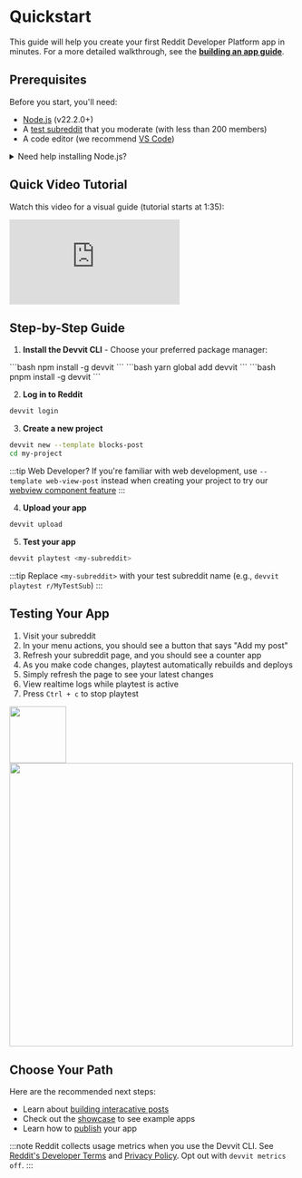 
# Quickstart

This guide will help you create your first Reddit Developer Platform app in minutes. For a more detailed walkthrough, see the [**building an app guide**](dev_guide).

## Prerequisites

Before you start, you'll need:

- [Node.js](https://nodejs.org/) (v22.2.0+)
- A [test subreddit](https://mods.reddithelp.com/hc/en-us/articles/360001766991-How-to-create-a-subreddit) that you moderate (with less than 200 members)
- A code editor (we recommend [VS Code](https://code.visualstudio.com/))


<details>
  <summary>Need help installing Node.js?</summary>
  <div>
    <div>
    You'll need Node.js to work with TypeScript and Devvit. Here are two ways to install it:

**Option 1: Using nvm (Recommended)**

[nvm](https://github.com/nvm-sh/nvm#installing-and-updating) lets you easily manage multiple Node.js versions.

For macOS/Linux:
```bash
# 1. Install nvm
curl -o- https://raw.githubusercontent.com/nvm-sh/nvm/v0.39.6/install.sh | bash

# 2. Close and reopen terminal

# 3. Install Node.js
nvm install node
```

For Windows:
1. Install [nvm-windows](https://github.com/coreybutler/nvm-windows)
2. Restart terminal
3. Run `nvm install node`

**Option 2: Direct Installation**

1. Download from [Node.js website](https://nodejs.org)
2. Run the installer

:::caution
Direct installation may cause permissions issues. We recommend using nvm instead.
:::

**Verify Installation**
```bash
node --version
npm --version
```
</div>
    <br/>
  </div>
</details>


## Quick Video Tutorial

Watch this video for a visual guide (tutorial starts at 1:35):

<iframe
  width="xxx"
  height="xxx"
  src="https://www.youtube.com/embed/BHtTIInycgg"
  title="Getting started with Reddit&#39;s Developer Platform"
  frameborder="0"
  allow="accelerometer; autoplay; clipboard-write; encrypted-media; gyroscope; picture-in-picture; web-share"
  referrerpolicy="strict-origin-when-cross-origin"
  allowfullscreen
></iframe>

## Step-by-Step Guide

1. **Install the Devvit CLI** - Choose your preferred package manager:

<Tabs>
  <TabItem value="npm" label="npm" default>
```bash
npm install -g devvit
```
  </TabItem>
  <TabItem value="yarn" label="Yarn">
```bash
yarn global add devvit
```
  </TabItem>
  <TabItem value="pnpm" label="pnpm" default>
```bash
pnpm install -g devvit
```
  </TabItem>
</Tabs>

2. **Log in to Reddit**
```bash
devvit login
```

3. **Create a new project**
```bash
devvit new --template blocks-post
cd my-project
```
:::tip Web Developer?
If you're familiar with web development, use `--template web-view-post` instead when creating your project to try our [webview component feature](webviews.md)
:::

4. **Upload your app**
```bash
devvit upload
```

5. **Test your app**
```bash
devvit playtest <my-subreddit>
```

:::tip
Replace `<my-subreddit>` with your test subreddit name (e.g., `devvit playtest r/MyTestSub`)
:::

## Testing Your App

1. Visit your subreddit
2. In your menu actions, you should see a button that says "Add my post"
3. Refresh your subreddit page, and you should see a counter app
4. As you make code changes, playtest automatically rebuilds and deploys
5. Simply refresh the page to see your latest changes
6. View realtime logs while playtest is active
7. Press `Ctrl + c` to stop playtest

<img src={BlocksMenu} width="100"/>
<img src={BlocksPost} width="500"/>

## Choose Your Path

Here are the recommended next steps:

- Learn about [building interacative posts](./interactive_posts.md)
- Check out the [showcase](/docs/showcase/apps.mdx) to see example apps
- Learn how to [publish](dev_guide/#9-publish) your app

:::note
Reddit collects usage metrics when you use the Devvit CLI. See
[Reddit's Developer Terms](https://www.redditinc.com/policies/developer-terms) and
[Privacy Policy](https://www.reddit.com/policies/privacy-policy). Opt out with `devvit metrics off`.
:::
